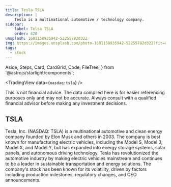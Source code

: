```yaml
---
title: Tesla TSLA
description: |
    Tesla is a multinational automotive / technology company.
sidebar:
    label: Telsa TSLA
    order: 420
unsplash: 1601158935942-52255782d322
img: https://images.unsplash.com/photo-1601158935942-52255782d322?fit=crop&w=1400&h=700&q=75
tags:
  - stock
---
```



  Aside,
  Steps,
  Card,
  CardGrid,
  Code,
  FileTree,
} from '@astrojs/starlight/components';


<TradingView data={`nasdaq:tsla`} />

<Adsense />


<Aside title="Not Financial Advice" type="danger">
This is not financial advice. The data compiled here is for easier referencing purposes only and may not be accurate. Always consult with a qualified financial advisor before making any investment decisions.
</Aside>

## TSLA

Tesla, Inc. (NASDAQ: TSLA) is a multinational automotive and clean energy company founded by Elon Musk and others in 2003.
The company is best known for manufacturing electric vehicles, including the Model S, Model 3, Model X, and Model Y, but has expanded into energy storage systems, solar panels, and autonomous driving technology.
Tesla has revolutionized the automotive industry by making electric vehicles mainstream and continues to be a leader in sustainable transportation and energy solutions. The company's stock has been known for its volatility, driven by factors including production milestones, regulatory changes, and CEO announcements.


